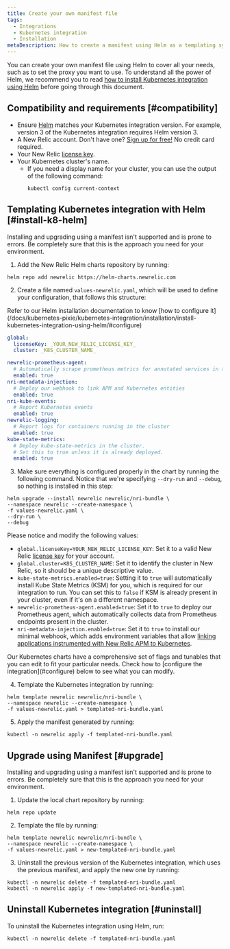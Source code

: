 ```yaml
---
title: Create your own manifest file
tags:
  - Integrations
  - Kubernetes integration
  - Installation
metaDescription: How to create a manifest using Helm as a templating system
---
```


You can create your own manifest file using Helm to cover all your needs, such as to set the proxy you want to use. To understand all the power of Helm, we recommend you to read [how to install Kubernetes integration using Helm](/docs/kubernetes-pixie/kubernetes-integration/installation/install-kubernetes-integration-using-helm) before going through this document.

## Compatibility and requirements [#compatibility]

* Ensure [Helm](https://github.com/helm/helm#install) matches your Kubernetes integration version. For example, version 3 of the Kubernetes integration requires Helm version 3.
* A New Relic account. Don't have one? [Sign up for free!](https://newrelic.com/signup) No credit card required.
* Your New Relic [license key](/docs/apis/intro-apis/new-relic-api-keys/#license-key).
* Your Kubernetes cluster's name.
  * If you need a display name for your cluster, you can use the output of the following command:
    ```shell
    kubectl config current-context
    ```

## Templating Kubernetes integration with Helm [#install-k8-helm]

<Callout variant="important">
  Installing and upgrading using a manifest isn't supported and is prone to errors. Be completely sure that this is the approach you need for your environment.
</Callout>

1. Add the New Relic Helm charts repository by running:
  ```shell
  helm repo add newrelic https://helm-charts.newrelic.com
  ```

2. Create a file named `values-newrelic.yaml`, which will be used to define your configuration, that follows this structure:

<Callout variant="important">
Refer to our Helm installation documentation to know [how to configure it](/docs/kubernetes-pixie/kubernetes-integration/installation/install-kubernetes-integration-using-helm/#configure)
</Callout>

```yaml
global:
  licenseKey: _YOUR_NEW_RELIC_LICENSE_KEY_
  cluster: _K8S_CLUSTER_NAME_

newrelic-prometheus-agent:
  # Automatically scrape prometheus metrics for annotated services in the cluster
  enabled: true
nri-metadata-injection:
  # Deploy our webhook to link APM and Kubernetes entities
  enabled: true
nri-kube-events:
  # Report Kubernetes events
  enabled: true
newrelic-logging:
  # Report logs for containers running in the cluster
  enabled: true
kube-state-metrics:
  # Deploy kube-state-metrics in the cluster.
  # Set this to true unless it is already deployed.
  enabled: true
```

3. Make sure everything is configured properly in the chart by running the following command. Notice that we're specifying `--dry-run` and `--debug`, so nothing is installed in this step:

```shell
helm upgrade --install newrelic newrelic/nri-bundle \
--namespace newrelic --create-namespace \
-f values-newrelic.yaml \
--dry-run \
--debug
```

Please notice and modify the following values:

* `global.licenseKey=YOUR_NEW_RELIC_LICENSE_KEY`: Set it to a valid New Relic [license key](/docs/apis/intro-apis/new-relic-api-keys/#license-key) for your account.
* `global.cluster=K8S_CLUSTER_NAME`: Set it to identify the cluster in New Relic, so it should be a unique descriptive value.
* `kube-state-metrics.enabled=true`: Setting it to `true` will automatically install Kube State Metrics (KSM) for you, which is required for our integration to run. You can set this to `false` if KSM is already present in your cluster, even if it's on a different namespace.
* `newrelic-prometheus-agent.enabled=true`: Set it to `true` to deploy our Prometheus agent, which automatically collects data from Prometheus endpoints present in the cluster.
* `nri-metadata-injection.enabled=true`: Set it to `true` to install our minimal webhook, which adds environment variables that allow [linking applications instrumented with New Relic APM to Kubernetes](/docs/kubernetes-pixie/kubernetes-integration/link-your-applications/link-your-applications-kubernetes).

<Callout variant="tip">
Our Kubernetes charts have a comprehensive set of flags and tunables that you can edit to fit your particular needs. Check how to [configure the integration](#configure) below to see what you can modify.
</Callout>

4. Template the Kubernetes integration by running:
  ```shell
  helm template newrelic newrelic/nri-bundle \
  --namespace newrelic --create-namespace \
  -f values-newrelic.yaml > templated-nri-bundle.yaml
  ```

5. Apply the manifest generated by running:
  ```shell
  kubectl -n newrelic apply -f templated-nri-bundle.yaml
  ```

## Upgrade using Manifest [#upgrade]

<Callout variant="important">
  Installing and upgrading using a manifest isn't supported and is prone to errors. Be completely sure that this is the approach you need for your environment.
</Callout>

1. Update the local chart repository by running:
  ```shell
  helm repo update
  ```

2. Template the file by running:
  ```shell
  helm template newrelic newrelic/nri-bundle \
  --namespace newrelic --create-namespace \
  -f values-newrelic.yaml > new-templated-nri-bundle.yaml
  ```

3. Uninstall the previous version of the Kubernetes integration, which uses the previous manifest, and apply the new one by running:
  ```shell
  kubectl -n newrelic delete -f templated-nri-bundle.yaml
  kubectl -n newrelic apply -f new-templated-nri-bundle.yaml
  ```

## Uninstall Kubernetes integration [#uninstall]

To uninstall the Kubernetes integration using Helm, run:
  ```shell
  kubectl -n newrelic delete -f templated-nri-bundle.yaml
  ```
